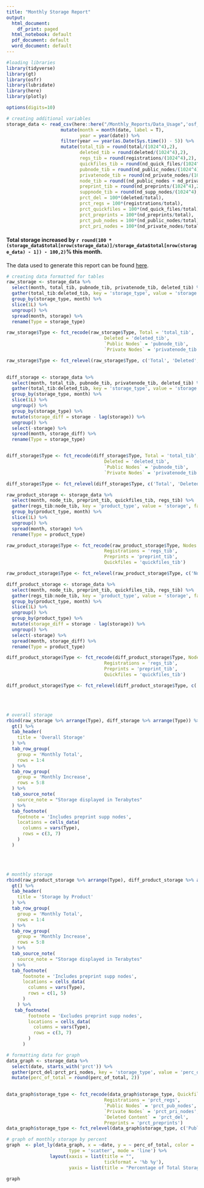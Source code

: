 ```yaml
---
title: "Monthly Storage Report"
output:
  html_document:
    df_print: paged
  html_notebook: default
  pdf_document: default
  word_document: default
---
```


```r
#loading libraries
library(tidyverse)
library(gt)
library(osfr)
library(lubridate)
library(here)
library(plotly)

options(digits=10)

# creating additional variables
storage_data <- read_csv(here::here("/Monthly_Reports/Data_Usage",'osf_storage_metrics.csv')) %>%
                    mutate(month = month(date, label = T),
                           year = year(date)) %>%
                    filter(year == year(as.Date(Sys.time()) - 5)) %>%
                    mutate(total_tib = round(total/(1024^4),2),
                           deleted_tib = round(deleted/(1024^4),2),
                           regs_tib = round(registrations/(1024^4),2),
                           quickfiles_tib = round(nd_quick_files/(1024^4),2),
                           pubnode_tib = round(nd_public_nodes/(1024^4),2),
                           privatenode_tib = round(nd_private_nodes/(1024^4),2),
                           node_tib = round((nd_public_nodes + nd_private_nodes)/(1024^4),2),
                           preprint_tib = round(nd_preprints/(1024^4),2),
                           suppnode_tib = round(nd_supp_nodes/(1024^4),2),
                           prct_del = 100*(deleted/total),
                           prct_regs = 100*(registrations/total),
                           prct_quickfiles = 100*(nd_quick_files/total),
                           prct_preprints = 100*(nd_preprints/total),
                           prct_pub_nodes = 100*(nd_public_nodes/total),
                           prct_pri_nodes = 100*(nd_private_nodes/total))
```

#### Total storage increased by `r round(100 * (storage_data$total[nrow(storage_data)]/storage_data$total[nrow(storage_data) - 1]) - 100,2)`% this month.

The data used to generate this report can be found [here](https://osf.io/a7w36/). 

```r
# creating data formatted for tables
raw_storage <- storage_data %>%
  select(month, total_tib, pubnode_tib, privatenode_tib, deleted_tib) %>%
  gather(total_tib:deleted_tib, key = 'storage_type', value = 'storage', factor_key = T) %>%
  group_by(storage_type, month) %>%
  slice(1L) %>%
  ungroup() %>%
  spread(month, storage) %>%
  rename(Type = storage_type)

raw_storage$Type <- fct_recode(raw_storage$Type, Total = 'total_tib',
                                    Deleted = 'deleted_tib',
                                    `Public Nodes` = 'pubnode_tib',
                                    `Private Nodes` = 'privatenode_tib')

raw_storage$Type <- fct_relevel(raw_storage$Type, c('Total', 'Deleted', 'Public Nodes', 'Private Nodes'))
                            

diff_storage <- storage_data %>%
  select(month, total_tib, pubnode_tib, privatenode_tib, deleted_tib) %>%
  gather(total_tib:deleted_tib, key = 'storage_type', value = 'storage', factor_key = T) %>%
  group_by(storage_type, month) %>%
  slice(1L) %>%
  ungroup() %>%
  group_by(storage_type) %>%
  mutate(storage_diff = storage - lag(storage)) %>%
  ungroup() %>%
  select(-storage) %>%
  spread(month, storage_diff) %>%
  rename(Type = storage_type)


diff_storage$Type <- fct_recode(diff_storage$Type, Total = 'total_tib',
                                    Deleted = 'deleted_tib',
                                    `Public Nodes` = 'pubnode_tib',
                                    `Private Nodes` = 'privatenode_tib')

diff_storage$Type <- fct_relevel(diff_storage$Type, c('Total', 'Deleted', 'Public Nodes', 'Private Nodes'))

raw_product_storage <- storage_data %>%
  select(month, node_tib, preprint_tib, quickfiles_tib, regs_tib) %>%
  gather(regs_tib:node_tib, key = 'product_type', value = 'storage', factor_key = T) %>%
  group_by(product_type, month) %>%
  slice(1L) %>%
  ungroup() %>%
  spread(month, storage) %>%
  rename(Type = product_type)

raw_product_storage$Type <- fct_recode(raw_product_storage$Type, Nodes = 'node_tib',
                                    Registrations = 'regs_tib',
                                    Preprints = 'preprint_tib',
                                    Quickfiles = 'quickfiles_tib')

raw_product_storage$Type <- fct_relevel(raw_product_storage$Type, c('Nodes', 'Registrations', 'Preprints', 'Quickfiles'))

diff_product_storage <- storage_data %>%
  select(month, node_tib, preprint_tib, quickfiles_tib, regs_tib) %>%
  gather(regs_tib:node_tib, key = 'product_type', value = 'storage', factor_key = T) %>%
  group_by(product_type, month) %>%
  slice(1L) %>%
  ungroup() %>%
  group_by(product_type) %>%
  mutate(storage_diff = storage - lag(storage)) %>%
  ungroup() %>%
  select(-storage) %>%
  spread(month, storage_diff) %>%
  rename(Type = product_type)

diff_product_storage$Type <- fct_recode(diff_product_storage$Type, Nodes = 'node_tib',
                                    Registrations = 'regs_tib',
                                    Preprints = 'preprint_tib',
                                    Quickfiles = 'quickfiles_tib')

diff_product_storage$Type <- fct_relevel(diff_product_storage$Type, c('Nodes', 'Registrations', 'Preprints', 'Quickfiles'))
```

\
\

```r
# overall storage
rbind(raw_storage %>% arrange(Type), diff_storage %>% arrange(Type)) %>%
  gt() %>%
  tab_header(
    title = 'Overall Storage'
  ) %>%
  tab_row_group(
    group = 'Monthly Total',
    rows = 1:4
  ) %>%
  tab_row_group(
    group = 'Monthly Increase',
    rows = 5:8
  ) %>%
  tab_source_note(
    source_note = "Storage displayed in Terabytes"
  ) %>%
  tab_footnote(
    footnote = 'Includes preprint supp nodes',
    locations = cells_data(
      columns = vars(Type),
      rows = c(3, 7)
    )
  )

```
\
\

```r
# monthly storage
rbind(raw_product_storage %>% arrange(Type), diff_product_storage %>% arrange(Type)) %>%
  gt() %>%
  tab_header(
    title = 'Storage by Product'
  ) %>%
  tab_row_group(
    group = 'Monthly Total',
    rows = 1:4
  ) %>%
  tab_row_group(
    group = 'Monthly Increase',
    rows = 5:8
  ) %>%
  tab_source_note(
    source_note = "Storage displayed in Terabytes"
  ) %>%
  tab_footnote(
      footnote = 'Includes preprint supp nodes',
      locations = cells_data(
        columns = vars(Type),
        rows = c(1, 5)
      )
    ) %>%
   tab_footnote(
        footnote = 'Excludes preprint supp nodes',
        locations = cells_data(
          columns = vars(Type),
          rows = c(3, 7)
        )
      )
```


```r
# formatting data for graph
data_graph <- storage_data %>%
  select(date, starts_with('prct')) %>%
  gather(prct_del:prct_pri_nodes, key = 'storage_type', value = 'perc_of_total', factor_key = T) %>%
  mutate(perc_of_total = round(perc_of_total, 2))
  

data_graph$storage_type <- fct_recode(data_graph$storage_type, Quickfiles = 'prct_quickfiles',
                                    Registrations = 'prct_regs',
                                    `Public Nodes` = 'prct_pub_nodes',
                                    `Private Nodes` = 'prct_pri_nodes',
                                    `Deleted Content` = 'prct_del',
                                    Preprints = 'prct_preprints')
data_graph$storage_type <- fct_relevel(data_graph$storage_type, c('Public Nodes', 'Private Nodes', 'Preprints', 'Quickfiles', 'Registrations', 'Deleted Content'))
```


```r
# graph of monthly storage by percent
graph  <- plot_ly(data_graph, x = ~date, y = ~ perc_of_total, color =  ~storage_type, colors='Spectral',
                       type = 'scatter', mode = 'line') %>%
                layout(xaxis = list(title = "",
                                    tickformat = '%b %y'),
                       yaxis = list(title = "Percentage of Total Storage"))

graph


```



